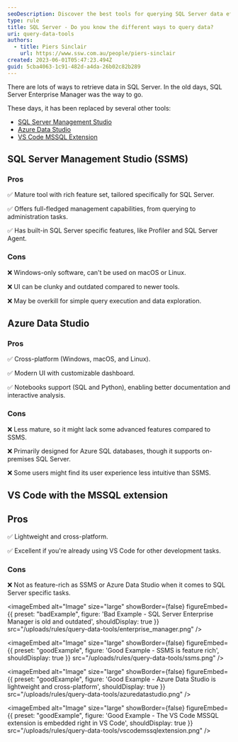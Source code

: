 ```yaml
---
seoDescription: Discover the best tools for querying SQL Server data efficiently—compare SSMS, Azure Data Studio, and VS Code MSSQL Extension.
type: rule
title: SQL Server - Do you know the different ways to query data?
uri: query-data-tools
authors:
  - title: Piers Sinclair
    url: https://www.ssw.com.au/people/piers-sinclair
created: 2023-06-01T05:47:23.494Z
guid: 5cba4063-1c91-482d-a4da-26b02c82b289
---
```

There are lots of ways to retrieve data in SQL Server. In the old days, SQL Server Enterprise Manager was the way to go.

These days, it has been replaced by several other tools:

* [SQL Server Management Studio](https://learn.microsoft.com/en-us/sql/ssms/download-sql-server-management-studio-ssms?view=sql-server-ver16)
* [Azure Data Studio](https://learn.microsoft.com/en-us/sql/azure-data-studio/download-azure-data-studio?view=sql-server-ver16&tabs=redhat-install%2Credhat-uninstall)
* [VS Code MSSQL Extension](https://marketplace.visualstudio.com/items?itemName=ms-mssql.mssql)
## SQL Server Management Studio (SSMS)

### Pros

✅ Mature tool with rich feature set, tailored specifically for SQL Server.

✅ Offers full-fledged management capabilities, from querying to administration tasks.

✅ Has built-in SQL Server specific features, like Profiler and SQL Server Agent.

### Cons

❌ Windows-only software, can't be used on macOS or Linux.

❌ UI can be clunky and outdated compared to newer tools.

❌ May be overkill for simple query execution and data exploration.

## Azure Data Studio

### Pros

✅ Cross-platform (Windows, macOS, and Linux).

✅ Modern UI with customizable dashboard.

✅ Notebooks support (SQL and Python), enabling better documentation and interactive analysis.

### Cons

❌ Less mature, so it might lack some advanced features compared to SSMS.

❌ Primarily designed for Azure SQL databases, though it supports on-premises SQL Server.

❌ Some users might find its user experience less intuitive than SSMS.

## VS Code with the MSSQL extension

## Pros

✅ Lightweight and cross-platform.

✅ Excellent if you're already using VS Code for other development tasks.

### Cons

❌ Not as feature-rich as SSMS or Azure Data Studio when it comes to SQL Server specific tasks.

<imageEmbed
  alt="Image"
  size="large"
  showBorder={false}
  figureEmbed={{
    preset: "badExample",
    figure: 'Bad Example - SQL Server Enterprise Manager is old and outdated',
    shouldDisplay: true
  }}
  src="/uploads/rules/query-data-tools/enterprise_manager.png"
/>

<imageEmbed
  alt="Image"
  size="large"
  showBorder={false}
  figureEmbed={{
    preset: "goodExample",
    figure: 'Good Example - SSMS is feature rich',
    shouldDisplay: true
  }}
  src="/uploads/rules/query-data-tools/ssms.png"
/>

<imageEmbed
  alt="Image"
  size="large"
  showBorder={false}
  figureEmbed={{
    preset: "goodExample",
    figure: 'Good Example - Azure Data Studio is lightweight and cross-platform',
    shouldDisplay: true
  }}
  src="/uploads/rules/query-data-tools/azuredatastudio.png"
/>

<imageEmbed
  alt="Image"
  size="large"
  showBorder={false}
  figureEmbed={{
    preset: "goodExample",
    figure: 'Good Example - The VS Code MSSQL extension is embedded right in VS Code',
    shouldDisplay: true
  }}
  src="/uploads/rules/query-data-tools/vscodemssqlextension.png"
/>